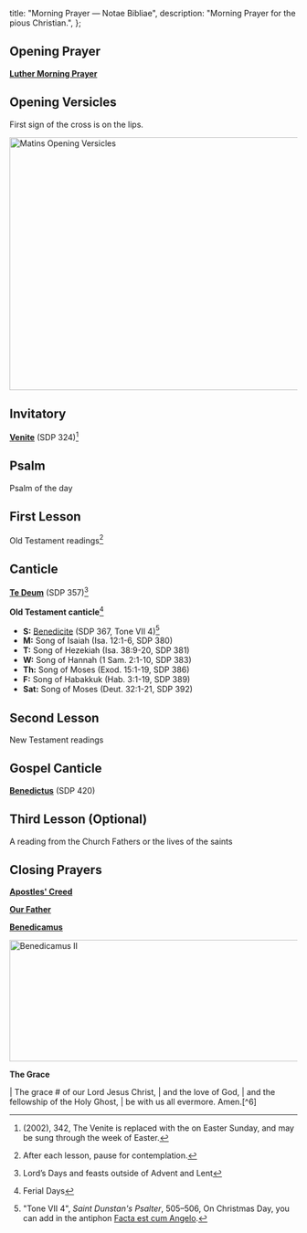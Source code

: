   title: "Morning Prayer — Notae Bibliae",
  description: "Morning Prayer for the pious Christian.",
};

<Initial text="Morning Prayer" />

## Opening Prayer

[**Luther Morning Prayer**](/liturgy/prayers/luther-morning-prayer)

## Opening Versicles

First sign of the cross is on the lips.

<Image
  src="/chants/matins-opening-versicles.svg"
  alt="Matins Opening Versicles"
  width="600"
  height="443"
/>

## Invitatory

<Red text="‡" /> [**Venite**](/liturgy/music/chants/venite) (SDP 324)[^1]

## Psalm

Psalm of the day

## First Lesson

Old Testament readings[^2]

## Canticle

<Red text="+" /> [**Te Deum**](/liturgy/music/chants/te-deum) (SDP 357)[^3]

<Red text="~" /> **Old Testament canticle**[^4]
  - **S:** [Benedicite](/liturgy/music/chants/benedicite) (SDP 367, Tone VII 4)[^5]
  - **M:** Song of Isaiah (Isa. 12:1-6, SDP 380)
  - **T:** Song of Hezekiah (Isa. 38:9-20, SDP 381)
  - **W:** Song of Hannah (1 Sam. 2:1-10, SDP 383)
  - **Th:** Song of Moses (Exod. 15:1-19, SDP 386)
  - **F:** Song of Habakkuk (Hab. 3:1-19, SDP 389)
  - **Sat:** Song of Moses (Deut. 32:1-21, SDP 392)

## Second Lesson

New Testament readings

## Gospel Canticle

[**Benedictus**](/liturgy/music/chants/benedictus) (SDP 420)

## Third Lesson (Optional)

A reading from the Church Fathers or the lives of the saints

## Closing Prayers

[**Apostles' Creed**](/liturgy/creeds/apostles-creed)

[**Our Father**](/liturgy/prayers/our-father)

[**Benedicamus**](/liturgy/music/chants/benedicamus)

<Image
  src="/chants/benedicamus-ii.svg"
  alt="Benedicamus II"
  width="600"
  height="213"
/>

**The Grace**

<Poetry>
|  The grace # of our Lord Jesus Christ,
|      and the love of God,
|      and the fellowship of the Holy Ghost,
|          be with us all evermore. Amen.[^6]
</Poetry>

[^1]: <Red text="‡" /> *<Definition lang="english" anchor="saint-dunstans-psalter" text="Saint Dunstan's Plainsong Psalter" />* (2002), 342, The Venite is replaced with the <Definition lang="latin" anchor="pascha-nostrum" text="Pascha nostrum" /> on Easter Sunday, and may be sung through the week of Easter.
[^2]: After each lesson, pause for contemplation.
[^3]: <Red text="+" /> Lord’s Days and feasts outside of Advent and Lent
[^4]: <Red text="~" /> Ferial Days
[^5]: "Tone VII 4", *Saint Dunstan's Psalter*, 505–506, On Christmas Day, you can add in the antiphon [Facta est cum Angelo](/liturgy/music/chants/facta-est-cum-angelo).
[^6]: 2 Corinthians 13:14
